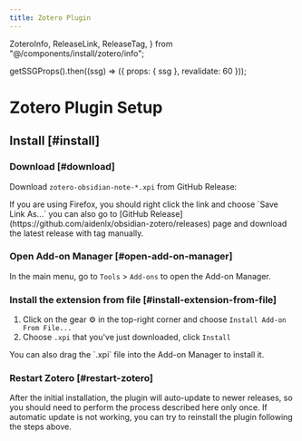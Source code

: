 ```yaml
---
title: Zotero Plugin
---
```


  ZoteroInfo,
  ReleaseLink,
  ReleaseTag,
} from "@/components/install/zotero/info";

  getSSGProps().then((ssg) => ({ props: { ssg }, revalidate: 60 }));

# Zotero Plugin Setup

<ZoteroInfo />

## Install [#install]

<Steps>

### Download [#download]

Download `zotero-obsidian-note-*.xpi` from GitHub Release: <ReleaseLink />

<Callout type="info">
  If you are using Firefox, you should right click the link and choose `Save Link As...`
</Callout>

<Callout>
  you can also go to [GitHub Release](https://github.com/aidenlx/obsidian-zotero/releases) page and download the latest release with tag <ReleaseTag /> manually.
</Callout>

### Open Add-on Manager [#open-add-on-manager]

In the main menu, go to `Tools` > `Add-ons` to open the Add-on Manager.

### Install the extension from file [#install-extension-from-file]

1. Click on the gear ⚙ in the top-right corner and choose `Install Add-on From File...`
2. Choose `.xpi` that you've just downloaded, click `Install`

<Callout>
  You can also drag the `.xpi` file into the Add-on Manager to install it.
</Callout>

### Restart Zotero [#restart-zotero]

</Steps>

<Callout type="info">
  After the initial installation, the plugin will auto-update to newer releases,
  so you should need to perform the process described here only once.
  If automatic update is not working, you can try to reinstall the plugin following the steps above.
</Callout>
